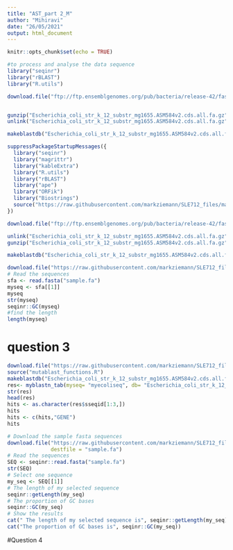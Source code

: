 ```yaml
---
title: "AST_part 2_M"
author: "Mihiravi"
date: "26/05/2021"
output: html_document
---
```


```r
knitr::opts_chunk$set(echo = TRUE)
```

```r
#to process and analyse the data sequence 
library("seqinr")
library("rBLAST")
library("R.utils")

download.file("ftp://ftp.ensemblgenomes.org/pub/bacteria/release-42/fasta/bacteria_0_collection/escherichia_coli_str_k_12_substr_mg1655/cds/Escherichia_coli_str_k_12_substr_mg1655.ASM584v2.cds.all.fa.gz", destfile = "Escherichia_coli_str_k_12_substr_mg1655.ASM584v2.cds.all.fa.gz")


gunzip("Escherichia_coli_str_k_12_substr_mg1655.ASM584v2.cds.all.fa.gz", overwrite = TRUE)
unlink("Escherichia_coli_str_k_12_substr_mg1655.ASM584v2.cds.all.fa.gz")

makeblastdb("Escherichia_coli_str_k_12_substr_mg1655.ASM584v2.cds.all.fa.gz", dbtype= "nuc1", "-parse_seqids")

```

```r
suppressPackageStartupMessages({
  library("seqinr")
  library("magrittr")
  library("kableExtra")
  library("R.utils")
  library("rBLAST")
  library("ape")
  library("ORFik")
  library("Biostrings")
  source("https://raw.githubusercontent.com/markziemann/SLE712_files/master/assessment_task3/bioinfo_asst3_part2_files/mutblast_functions.R")
})

download.file("ftp://ftp.ensemblgenomes.org/pub/bacteria/release-42/fasta/bacteria_0_collection/escherichia_coli_str_k_12_substr_mg1655/cds/Escherichia_coli_str_k_12_substr_mg1655.ASM584v2.cds.all.fa.gz", destfile = "Escherichia_coli_str_k_12_substr_mg1655.ASM584v2.cds.all.fa.gz")

unlink("Escherichia_coli_str_k_12_substr_mg1655.ASM584v2.cds.all.fa.gz")
gunzip("Escherichia_coli_str_k_12_substr_mg1655.ASM584v2.cds.all.fa.gz")

makeblastdb("Escherichia_coli_str_k_12_substr_mg1655.ASM584v2.cds.all.fa.gz", dbtype= "nuc1", "-parse_seqids")

```





```r

download.file("https://raw.githubusercontent.com/markziemann/SLE712_files/master/assessment_task3/bioinfo_asst3_part2_files/sample.fa", destfile = "sample.fa")
# Read the sequences
sfa <- read.fasta("sample.fa")
myseq <- sfa[[1]]
myseq
str(myseq)
seqinr::GC(myseq)
#find the length
length(myseq)

```

# question 3 

```r

download.file("https://raw.githubusercontent.com/markziemann/SLE712_files/master/assessment_task3/bioinfo_asst3_part2_files/mutblast_functions.R", destfile = "mutablast_functions.R")
source("mutablast_functions.R")
makeblastdb("Escherichia_coli_str_k_12_substr_mg1655.ASM584v2.cds.all.fa.gz", dbtype = "nuc1", "-parse-seqids")
res<- myblastn_tab(myseq= "myecoliseq", db= "Escherichia_coli_str_k_12_substr_mg1655.ASM584v2.cds.all.fa.gz")
str(res)
head(res)
hits <- as.character(res$sseqid[1:3,])
hits
hits <- c(hits,"GENE")
hits

```

```r

# Download the sample fasta sequences
download.file("https://raw.githubusercontent.com/markziemann/SLE712_files/master/assessment_task3/bioinfo_asst3_part2_files/sample.fa",
              destfile = "sample.fa")
# Read the sequences
SEQ <- seqinr::read.fasta("sample.fa")
str(SEQ)
# Select one sequence
my_seq <- SEQ[[1]]
# The length of my selected sequence
seqinr::getLength(my_seq)
# The proportion of GC bases
seqinr::GC(my_seq)
# Show the results
cat(" The length of my selected sequence is", seqinr::getLength(my_seq))
cat("The proportion of GC bases is", seqinr::GC(my_seq))

```



#Question 4



